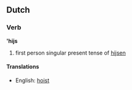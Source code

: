 ==Dutch==
===Verb===
''''hijs'''

# first person singular present tense of [[hijsen]]

====Translations====
*English: [[hoist]]